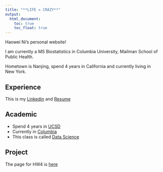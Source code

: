 ```yaml
---
title: "**LIFE = CRAZY**"
output:
  html_document:
    toc: true
    toc_float: true
---
```


</center>

Haowei Ni's personal website! 

I am currently a MS Biostatistics in Columbia University, Mailman School of Public Health. 

Hometown is Nanjing, spend 4 years in California and currently living in New York.
<br />

## Experience
This is my [Linkedin](https://www.linkedin.com/in/haowei-ni-5b9000114/) and [Resume](resume.html)

## Academic
* Spend 4 years in [UCSD](https://ucsd.edu/)
* Currently in [Columbia](https://www.columbia.edu/) 
* This class is called [Data Science](https://p8105.com/)

## Project
The page for HW4 is [here](flex_dashboard.html) 

  




